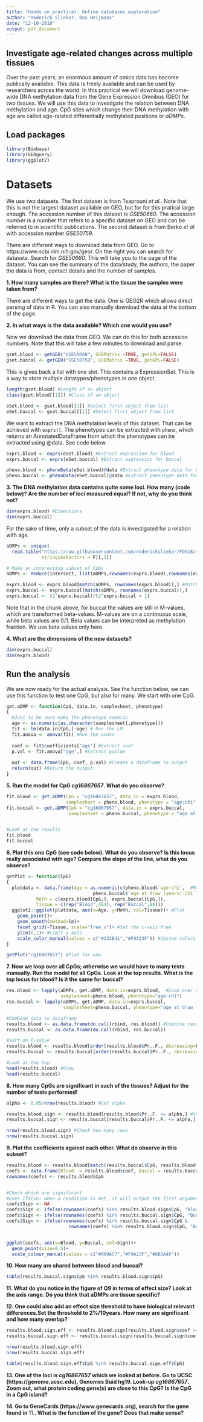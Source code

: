 ```yaml
---
title: "Hands on practical: Online databases exploration"
author: "Roderick Slieker, Bas Heijmans"
date: "12-10-2018"
output: pdf_document
---
```


## Investigate age-related changes across multiple tissues

Over the past years, an enormous amount of omics data has become publically available. This data is freely available and can be used by researchers across the world. In this practical we will download genome-wide DNA methylation data from the Gene Expression Omnibus (GEO) for two tissues. We will use this data to investigate the relation between DNA methylation and age. CpG sites which change their DNA methylation with age are called age-related differentially methylated positions or *aDMPs*. 

## Load packages

```r
library(Biobase)
library(GEOquery)
library(ggplot2)
```

# Datasets

We use two datasets. The first dataset is from Tsaprouni *et al.*. Note that this is not the largest dataset available on GEO, but for for this pratical large enough. The accession number of this dataset is *GSE50660*. The accession number is a number that refers to a specific dataset on GEO and can be referred to in scientific publications. The second dataset is from Berko *et al.* with accession number *GSE50759*. 

There are different ways to download data from GEO. Go to https://www.ncbi.nlm.nih.gov/geo/. On the right you can search for datasets. Search for *GSE50660*. This will take you to the page of the dataset. You can see the summary of the data/study, the authors, the paper the data is from, contact details and the number of samples. 

**1. How many samples are there? What is the tissue the samples were taken from?**

There are different ways to get the data. One is GEO2R which allows direct parsing of data in R. You can also manually download the data at the bottom of the page. 

**2. In what ways is the data available? Which one would you use?**

Now we download the data from GEO. We can do this  for both accession numbers. Note that this will take a few minutes to download and parse. 

```r
gset.blood <- getGEO("GSE50660", GSEMatrix =TRUE, getGPL=FALSE)
gset.buccal <- getGEO("GSE50759", GSEMatrix =TRUE, getGPL=FALSE)
```

This is gives back a list with one slot. This contains a ExpressionSet. This is a way to store multiple datatypes/phenotypes in one object. 

```r
length(gset.blood) #Length of an object
class(gset.blood[[1]]) #Class of an object

eSet.blood <- gset.blood[[1]] #Select first object from list
eSet.buccal <- gset.buccal[[1]] #Select first object from list
```

We want to extract the DNA methylation levels of this dataset. That can be achieved with `exprs()`. The phenotypes can be extracted with `pheno`, which returns an AnnotatedDataFrame from which the phenotypes can be extracted using @data. See code below. 

```r
exprs.blood <- exprs(eSet.blood) #Extract expression for blood 
exprs.buccal <- exprs(eSet.buccal) #Extract expression for buccal

pheno.blood <- phenoData(eSet.blood)@data #Extract phenotype data for blood
pheno.buccal <- phenoData(eSet.buccal)@data #Extract phenotype data for buccal
```

**3. The DNA methylation data contains quite some loci. How many (code below)? Are the number of loci measured equal? If not, why do you think not?**

```r
dim(exprs.blood) #Dimensions
dim(exprs.buccal)
```

For the sake of time, only a subset of the data is investigated for a relation with age. 

```r
aDMPs <- unique(
  read.table("https://raw.githubusercontent.com/roderickslieker/FOS18/master/aDMPs.txt",
             stringsAsFactors = F)[,1])

# Make an interesting subset of CpGs
aDMPs <- Reduce(intersect, list(aDMPs,rownames(exprs.blood),rownames(exprs.buccal))) #Find the overlap in three lists

exprs.blood <- exprs.blood[match(aDMPs, rownames(exprs.blood)),] #Match the data to the new list of aDMPs
exprs.buccal <- exprs.buccal[match(aDMPs, rownames(exprs.buccal)),]
exprs.buccal <- (2^exprs.buccal)/(2^exprs.buccal + 1)
```

Note that in the chunk above, for buccal the values are still in M-values, which are  transformed beta-values. M-values are on a continuous scale, while beta values are 0/1. Beta values can be interpreted as methylation fraction. We use beta values only here. 
 
**4. What are the dimensions of the new datasets?**

```r
dim(exprs.buccal)
dim(exprs.blood)
```

\newpage
## Run the analysis

We are now ready for the actual analysis. See the function below, we can use this function to test one CpG, but also for many. We start with one CpG. 

```r
get.aDMP <- function(CpG, data.in, samplesheet, phenotype)
{
  #Just to be sure make the phenotype numeric
  age <- as.numeric(as.character(samplesheet[,phenotype])) 
  fit <- lm(data.in[CpG,]~age) # Run the LM
  fit.anova <- anova(fit) #Run the anova
  
  coef <- fit$coefficients["age"] #Extract coef
  p.val <- fit.anova["age",] #Extract pvalue
  
  out <- data.frame(CpG, coef, p.val) #Create a dataframe to output
  return(out) #Return the output
}
```

**5. Run the model for CpG *cg16867657*. What do you observe?**

```r
fit.blood <- get.aDMP(CpG = "cg16867657", data.in = exprs.blood, 
                      samplesheet = pheno.blood, phenotype = "age:ch1")
fit.buccal <- get.aDMP(CpG = "cg16867657", data.in = exprs.buccal, 
                       samplesheet = pheno.buccal, phenotype = "age at draw (years):ch1")


#Look at the results
fit.blood
fit.buccal
```

**6. Plot this one CpG (see code below). What do you observe? Is this locus really associated with age? Compare the slope of the line, what do you observe?**

```r
getPlot <- function(CpG)
{
  plotdata <- data.frame(Age = as.numeric(c(pheno.blood$`age:ch1`,  #Make a new data.frame
                                pheno.buccal$`age at draw (years):ch1`)),
           Meth = c(exprs.blood[CpG,], exprs.buccal[CpG,]),
           Tissue = c(rep("Blood",464), rep("Buccal",96)))
  ggplot2::ggplot(plotdata, aes(x=Age, y=Meth, col=Tissue))+ #Plot
    geom_point()+
    geom_smooth(method=lm)+
    facet_grid(~Tissue, scale="free_x")+ #Set the x-axis free
    ylim(0,1)+ #Limit y axis
    scale_color_manual(values = c("#132B41","#F9A23F")) #CUstom colors
}

getPlot("cg16867657") #Plot for one
```

**7. Now we loop over all CpGs; otherwise we would have to many tests manually. Run the model for all CpGs. Look at the top results. What is the top locus for blood? Is it the same for buccal?**

```r
res.blood <- lapply(aDMPs, get.aDMP, data.in=exprs.blood,  #Loop over all CpGs
                    samplesheet=pheno.blood, phenotype="age:ch1")
res.buccal <- lapply(aDMPs, get.aDMP, data.in=exprs.buccal, 
                     samplesheet=pheno.buccal, phenotype="age at draw (years):ch1")

#Combine data to dataframe
results.blood <- as.data.frame(do.call(rbind, res.blood)) #Combine results in table
results.buccal <- as.data.frame(do.call(rbind, res.buccal))

#Sort on P-value
results.blood <- results.blood[order(results.blood$Pr..F., decreasing=F),] #Order on P-value
results.buccal <- results.buccal[order(results.buccal$Pr..F., decreasing=F),]

#Look at the top
head(results.blood) #View
head(results.buccal)
```

**8. How many CpGs are significant in each of the tissues? Adjust for the number of tests performed!**

```r
alpha <- 0.05/nrow(results.blood) #Set alpha

results.blood.sign <- results.blood[results.blood$Pr..F. <= alpha,] #Subset results on alpha
results.buccal.sign <- results.buccal[results.buccal$Pr..F. <= alpha,]

nrow(results.blood.sign) #Check how many rows
nrow(results.buccal.sign)
```

**9. Plot the coefficients against each other. What do observe in this subset? **

```r
results.blood <- results.blood[match(results.buccal$CpG, results.blood$CpG),] #Make a new df
coefs <- data.frame(Blood  = results.blood$coef, Buccal = results.buccal$coef)
rownames(coefs) <- results.blood$CpG


#Check which are significant
#Uses ifelse: when a condition is met, it will output the first argument,otherwise the second
coefs$Sign <- NA
coefs$Sign <- ifelse(rownames(coefs) %in% results.blood.sign$CpG, "Blood",coefs$Sign)
coefs$Sign <- ifelse(rownames(coefs) %in% results.buccal.sign$CpG, "Buccal",coefs$Sign)
coefs$Sign <- ifelse(rownames(coefs) %in% results.buccal.sign$CpG & 
                       rownames(coefs) %in% results.blood.sign$CpG, "Both",coefs$Sign)


ggplot(coefs, aes(x=Blood, y=Buccal, col=Sign))+
  geom_point(size=0.5)+
  scale_colour_manual(values = c("#009AC7","#F9A23F","#8B1A4F"))
```

**10. How many are shared between blood and buccal?**

```r
table(results.buccal.sign$CpG %in% results.blood.sign$CpG)
```

**11. What do you notice in the figure of Q9 in terms of effect size? Look at the axis range. Do you think that aDMPs are tissue specific?**

**12. One could also add an effect size threshold to have biological relevant differences.Set the threshold to 2%/10years. How many are significant and how many overlap?**

```r
results.blood.sign.eff <- results.blood.sign[results.blood.sign$coef >= 0.002,] #Subset on effect size
results.buccal.sign.eff <- results.buccal.sign[results.buccal.sign$coef >= 0.002,]

nrow(results.blood.sign.eff)
nrow(results.buccal.sign.eff)

table(results.blood.sign.eff$CpG %in% results.buccal.sign.eff$CpG)
```

**13. One of the loci is *cg16867657* which we looked at before. Go to UCSC (https://genome.ucsc.edu), Genomes Buid hg19. Look-up *cg16867657*. Zoom out, what protein coding gene(s) are close to this CpG? Is the CpG in a CpG island?**

**14. Go to GeneCards (https://www.genecards.org), search for the gene found in **11.**. What is the function of the gene? Does that make sense?**
